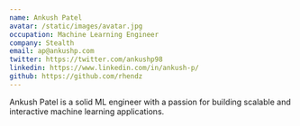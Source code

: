 ```yaml
---
name: Ankush Patel
avatar: /static/images/avatar.jpg
occupation: Machine Learning Engineer
company: Stealth
email: ap@ankushp.com
twitter: https://twitter.com/ankushp98
linkedin: https://www.linkedin.com/in/ankush-p/
github: https://github.com/rhendz
---
```


Ankush Patel is a solid ML engineer with a passion for building scalable and interactive machine learning applications.
